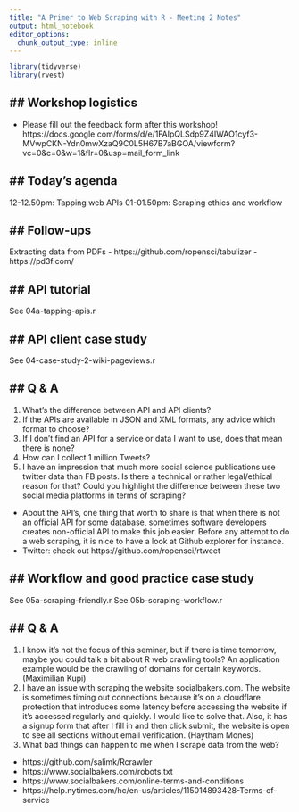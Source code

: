 ```yaml
---
title: "A Primer to Web Scraping with R - Meeting 2 Notes"
output: html_notebook
editor_options: 
  chunk_output_type: inline
---
```



```r
library(tidyverse)
library(rvest)
```


## Workshop logistics
---------------------------------

- Please fill out the feedback form after this workshop! https://docs.google.com/forms/d/e/1FAIpQLSdp9Z4IWAO1cyf3-MVwpCKN-Ydn0mwXzaQ9C0L5H67B7aBGOA/viewform?vc=0&c=0&w=1&flr=0&usp=mail_form_link



## Today's agenda
---------------------------------

12-12.50pm: Tapping web APIs
01-01.50pm: Scraping ethics and workflow


## Follow-ups
---------------------------------

Extracting data from PDFs
- https://github.com/ropensci/tabulizer
- https://pd3f.com/


## API tutorial
---------------------------------

See 04a-tapping-apis.r



## API client case study
---------------------------------

See 04-case-study-2-wiki-pageviews.r



## Q & A
---------------------------------

1. What’s the difference between API and API clients?
2. If the APIs are available in JSON and XML formats, any advice which format to choose?
3. If I don't find an API for a service or data I want to use, does that mean there is none?
4. How can I collect 1 million Tweets?
5. I have an impression that much more social science publications use twitter data than FB posts. Is there a technical or rather legal/ethical reason for that? Could you highlight the difference between these two social media platforms in terms of scraping?


- About the API's, one thing that worth to share is that when there is not an official API for some database, sometimes software developers creates non-official API to make this job easier. Before any attempt to do a web scraping, it is nice to have a look at Github explorer for instance.
- Twitter: check out https://github.com/ropensci/rtweet



## Workflow and good practice case study
---------------------------------

See 05a-scraping-friendly.r
See 05b-scraping-workflow.r


## Q & A
---------------------------------

1. I know it's not the focus of this seminar, but if there is time tomorrow, maybe you could talk a bit about R web crawling tools? An application example would be the crawling of domains for certain keywords. (Maximilian Kupi)
2. I have an issue with scraping the website socialbakers.com. The website is sometimes timing out connections because it's on a cloudflare protection that introduces some latency before accessing the website if it's accessed regularly and quickly. I would like to solve that. Also, it has a signup form that after I fill in and then click submit, the website is open to see all sections without email verification. (Haytham Mones)
3. What bad things can happen to me when I scrape data from the web?

- https://github.com/salimk/Rcrawler
- https://www.socialbakers.com/robots.txt
- https://www.socialbakers.com/online-terms-and-conditions
- https://help.nytimes.com/hc/en-us/articles/115014893428-Terms-of-service
